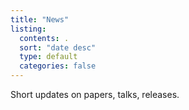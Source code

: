 ```yaml
---
title: "News"
listing:
  contents: .
  sort: "date desc"
  type: default
  categories: false
---
```


Short updates on papers, talks, releases.